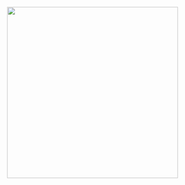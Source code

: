 
![](graphics/BB_sett_logo.jpeg){fig-alt="Image looking into a Badger sett with a tv, bar, pool table, etc." fig-align="center" width="400"}

